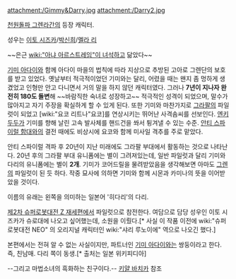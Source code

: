attachment:/Gimmy&Darry.jpg
attachment:/Darry2.jpg

[[천원돌파 그렌라간]]의 등장 캐릭터.

성우는 [[이토 시즈카]]/[[박신희]]/[[멜라 리]]

~~은근 [[wiki:"아냐 아르스트레임"이 녀석]]하고 닮았다~~

[[기미 아다이]]와 함께 아다이 마을의 법칙에 따라 지상으로 추방된 고아로 그렌단의 보호를 받고 있었다. 옛날부터 적극적이었던 기미와는 달리, 어렸을 때는 왠지 좀 멍하게 생겼었고 인형만 안고 다니면서 거의 말을 하지 않던 캐릭터였다. 그러나 '''7년이 지나자 완전히 180도 돌변'''해 ~~바람직한 숙녀로 성장하고~~ 적극적인 성격이 되었으며, 말수가 많아지고 자기 주장을 확실하게 할 수 있게 된다. 또한 기미와 마찬가지로 [[그라팔]]의 파일럿이 되었고 [wiki:"요코 리트나"요코]를 연상시키는 뛰어난 사격솜씨를 선보인다. [[엔키두두]]가 기미를 향해 날린 고속 발사체를 핸드건을 쏴서 튕겨낼 수 있는 수준. [[안티 스파이럴 함대]]와의 결전 때에도 비상시에 요코와 함께 미사일 격추를 주로 맡았다.

안티 스파이럴 격파 후 20년이 지난 미래에도 그라팔 부대에서 활동하는 것으로 나타난다. 20년 후의 그라팔 부대 유니폼에는 별이 그려져있는데, 일반 파일럿과 달리 기미와 다리의 유니폼에는 별이 '''2개'''. 기미가 코어드릴을 물려받았음을 생각해보면 아마도 [[그렌]]의 파일럿이 된 듯 하다. 작중 묘사에 의하면 기미와 함께 시몬과 카미나의 뜻을 이어받았을 것이다. 

이름의 유래는 왼쪽을 의미하는 일본어 '히다리'의 다리.

[[제2차 슈퍼로봇대전 Z 재세편]]에서 파일럿으로 참전한다. 여담으로 담당 성우인 이토 시즈카가 슈로대에 나오고 싶어했는데, 소원을 이뤘다.[* 사실 이 작품 이전에 wiki:"슈퍼로봇대전 NEO" 의 오리지널 캐릭터인 wiki:"샤리 루노이에" 역으로 나오긴 했다.]

본편에서는 전혀 알 수 없는 사실이지만, 파트너인 [[기미 아다이]]와는 쌍둥이라고 한다. 즉, 친남매. 다리 쪽이 동생.[* 출처는 일본 위키피디아]

--그리고 마법소녀의 흑화하는 친구이다.-- [[키얄 바치카]] 참조


